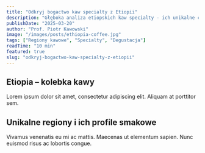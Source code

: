 ```yaml
---
title: "Odkryj bogactwo kaw specialty z Etiopii"
description: "Głęboka analiza etiopskich kaw specialty - ich unikalne cechy, regiony uprawy i dlaczego są tak wyjątkowe w świecie kawy."
publishDate: "2025-03-20"
author: "Prof. Piotr Kawowski"
image: "/images/posts/ethiopia-coffee.jpg"
tags: ["Regiony kawowe", "Specialty", "Degustacja"]
readTime: "10 min"
featured: true
slug: "odkryj-bogactwo-kaw-specialty-z-etiopii"
---
```


## Etiopia – kolebka kawy

Lorem ipsum dolor sit amet, consectetur adipiscing elit. Aliquam at porttitor sem. 

## Unikalne regiony i ich profile smakowe

Vivamus venenatis eu mi ac mattis. Maecenas ut elementum sapien. Nunc euismod risus ac lobortis congue.